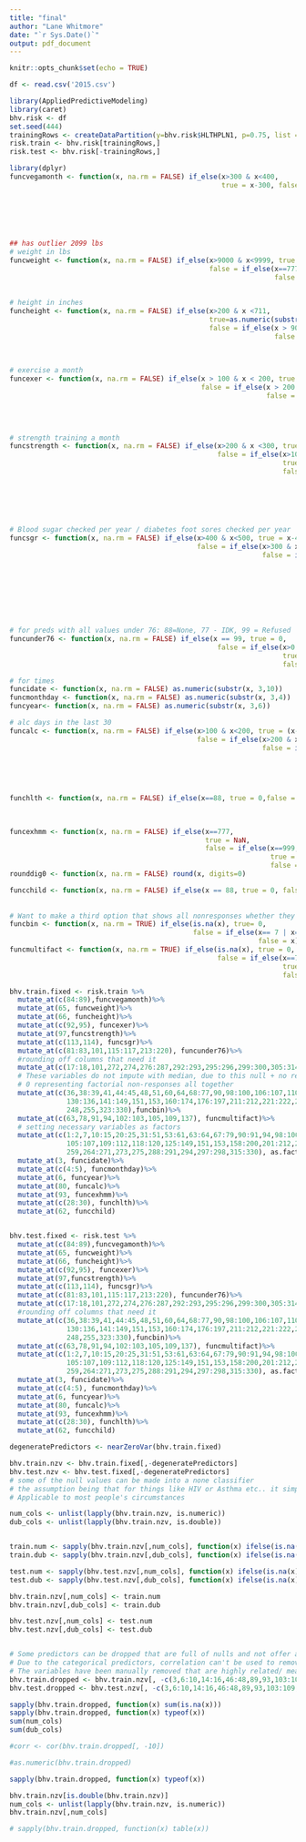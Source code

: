 ---
title: "final"
author: "Lane Whitmore"
date: "`r Sys.Date()`"
output: pdf_document
---

```{r setup, include=FALSE}
knitr::opts_chunk$set(echo = TRUE)
```



```{r}
df <- read.csv('2015.csv')
```

```{r}
library(AppliedPredictiveModeling)
library(caret)
bhv.risk <- df
set.seed(444)
trainingRows <- createDataPartition(y=bhv.risk$HLTHPLN1, p=0.75, list = FALSE)
risk.train <- bhv.risk[trainingRows,]
risk.test <- bhv.risk[-trainingRows,]
```

```{r}
library(dplyr)
funcvegamonth <- function(x, na.rm = FALSE) if_else(x>300 & x<400,
                                                    true = x-300, false = if_else(x>200 & x<300,
                                                                                  true=(x-200)*4,
                                                                                  false=if_else(x>100 & x<200,
                                                                                                true=(x-100)*28,
                                                                                                false=if_else(x==300,                                                                                                  true=0,false=if_else(x==555, true=0, false=NaN)))))


## has outlier 2099 lbs
# weight in lbs
funcweight <- function(x, na.rm = FALSE) if_else(x>9000 & x<9999, true = round((x-9000)*2.2),
                                                 false = if_else(x==7777, true = NaN,
                                                                 false = if_else(x==9999,
                                                                                 true = NaN,
                                                                                 false = x)))
# height in inches
funcheight <- function(x, na.rm = FALSE) if_else(x>200 & x <711, 
                                                 true=as.numeric(substr(x,1,1))*12+as.numeric(substr(x,2,3)),
                                                 false = if_else(x > 9000 & x <9999, true= round((x-9000)*0.39370079),
                                                                 false = if_else(x==9999, true = NaN,
                                                                                 false =if_else(x==7777, 
                                                                                                true = NaN, 
                                                                                                false = x))))
# exercise a month
funcexer <- function(x, na.rm = FALSE) if_else(x > 100 & x < 200, true = (x-100)*4,
                                               false = if_else(x > 200 & x < 300, true = x - 200,
                                                               false = if_else(x==777, true = NaN,
                                                                               false = if_else(x==999,
                                                                                               true = NaN, 
                                                                                               false = x))))

# strength training a month
funcstrength <- function(x, na.rm = FALSE) if_else(x>200 & x <300, true = x-200,
                                                   false = if_else(x>100 & x<200,
                                                                   true = (x-100)*4,
                                                                   false = if_else(x==888,
                                                                                   true = 0,
                                                                                   false = if_else(x==777,
                                                                                                   true = NaN,
                                                                                                   false = if_else(x==999,true = NaN, false = x)))))


# Blood sugar checked per year / diabetes foot sores checked per year
funcsgr <- function(x, na.rm = FALSE) if_else(x>400 & x<500, true = x-400,
                                              false = if_else(x>300 & x<400, true = (x-300)*12,
                                                              false = if_else(x>200 & x<300,
                                                                              true = (x-200)*48,
                                                                              false = if_else(x>100 & x<200,
                                                                                              true = (x-100)*336,
                                                                                              false = if_else(x==888,
                                                                                                              true=0,
                                                                                                              false = if_else(x==777, true = NaN, false=if_else(x==999, true = NaN, false = if_else(x==555,true=0,false = x))))))))


# for preds with all values under 76: 88=None, 77 - IDK, 99 = Refused
funcunder76 <- function(x, na.rm = FALSE) if_else(x == 99, true = 0,
                                                   false = if_else(x>0 & x<76,
                                                                   true = x,
                                                                   false = NaN))

# for times
funcidate <- function(x, na.rm = FALSE) as.numeric(substr(x, 3,10))
funcmonthday <- function(x, na.rm = FALSE) as.numeric(substr(x, 3,4))
funcyear<- function(x, na.rm = FALSE) as.numeric(substr(x, 3,6))

# alc days in the last 30
funcalc <- function(x, na.rm = FALSE) if_else(x>100 & x<200, true = (x-100)*4,
                                              false = if_else(x>200 & x<300, true = x-200,
                                                              false = if_else(x==888,true = 0,
                                                                              false = if_else(x==777,
                                                                                              true = NaN,
                                                                                              false = if_else(x==999,
                                                                                                              true = NaN, false = x)))))

funchlth <- function(x, na.rm = FALSE) if_else(x==88, true = 0,false = if_else(x==77,true = NaN,
                                                                               false = if_else(x==99, true = NaN,
                                                                                               false=x)))

funcexhmm <- function(x, na.rm = FALSE) if_else(x==777, 
                                                true = NaN, 
                                                false = if_else(x==999,
                                                                true = NaN,
                                                                false = x))
rounddig0 <- function(x, na.rm = FALSE) round(x, digits=0)

funcchild <- function(x, na.rm = FALSE) if_else(x == 88, true = 0, false = if_else(x==99,
                                                                                   true = NaN,
                                                                                   false = x))
# Want to make a third option that shows all nonresponses whether they be null or refusal
funcbin <- function(x, na.rm = TRUE) if_else(is.na(x), true= 0, 
                                             false = if_else(x== 7 | x== 9,true = 0,
                                                             false = x))
funcmultifact <- function(x, na.rm = TRUE) if_else(is.na(x), true = 0,
                                                   false = if_else(x==77 |x==99,
                                                                   true = 0,
                                                                   false = x))

```

```{r}
bhv.train.fixed <- risk.train %>%
  mutate_at(c(84:89),funcvegamonth)%>%
  mutate_at(65, funcweight)%>%
  mutate_at(66, funcheight)%>%
  mutate_at(c(92,95), funcexer)%>%
  mutate_at(97,funcstrength)%>%
  mutate_at(c(113,114), funcsgr)%>%
  mutate_at(c(81:83,101,115:117,213:220), funcunder76)%>%
  #rounding off columns that need it
  mutate_at(c(17:18,101,272,274,276:287,292:293,295:296,299:300,305:314), rounddig0)%>% 
  # These variables do not impute with median, due to this null + no response + refuse = 
  # 0 representing factorial non-responses all together
  mutate_at(c(36,38:39,41,44:45,48,51,60,64,68:77,90,98:100,106:107,110:112,118:120,125,127:128,
              130:136,141:149,151,153,160:174,176:197,211:212,221:222,232,243:244,
              248,255,323:330),funcbin)%>%
  mutate_at(c(63,78,91,94,102:103,105,109,137), funcmultifact)%>%
  # setting necessary variables as factors
  mutate_at(c(1:2,7,10:15,20:25,31:51,53:61,63:64,67:79,90:91,94,98:100,102:103,
              105:107,109:112,118:120,125:149,151,153,158:200,201:212,221:257,
              259,264:271,273,275,288:291,294,297:298,315:330), as.factor)%>%
  mutate_at(3, funcidate)%>%
  mutate_at(c(4:5), funcmonthday)%>%
  mutate_at(6, funcyear)%>%
  mutate_at(80, funcalc)%>%
  mutate_at(93, funcexhmm)%>%
  mutate_at(c(28:30), funchlth)%>%
  mutate_at(62, funcchild)


bhv.test.fixed <- risk.test %>%
  mutate_at(c(84:89),funcvegamonth)%>%
  mutate_at(65, funcweight)%>%
  mutate_at(66, funcheight)%>%
  mutate_at(c(92,95), funcexer)%>%
  mutate_at(97,funcstrength)%>%
  mutate_at(c(113,114), funcsgr)%>%
  mutate_at(c(81:83,101,115:117,213:220), funcunder76)%>%
  mutate_at(c(17:18,101,272,274,276:287,292:293,295:296,299:300,305:314), rounddig0)%>% 
  #rounding off columns that need it
  mutate_at(c(36,38:39,41,44:45,48,51,60,64,68:77,90,98:100,106:107,110:112,118:120,125,127:128,
              130:136,141:149,151,153,160:174,176:197,211:212,221:222,232,243:244,
              248,255,323:330),funcbin)%>%
  mutate_at(c(63,78,91,94,102:103,105,109,137), funcmultifact)%>%
  mutate_at(c(1:2,7,10:15,20:25,31:51,53:61,63:64,67:79,90:91,94,98:100,102:103,
              105:107,109:112,118:120,125:149,151,153,158:200,201:212,221:257,
              259,264:271,273,275,288:291,294,297:298,315:330), as.factor)%>%
  mutate_at(3, funcidate)%>%
  mutate_at(c(4:5), funcmonthday)%>%
  mutate_at(6, funcyear)%>%
  mutate_at(80, funcalc)%>%
  mutate_at(93, funcexhmm)%>%
  mutate_at(c(28:30), funchlth)%>%
  mutate_at(62, funcchild)
```


```{r}
degeneratePredictors <- nearZeroVar(bhv.train.fixed)
```


```{r}

bhv.train.nzv <- bhv.train.fixed[,-degeneratePredictors]
bhv.test.nzv <- bhv.test.fixed[,-degeneratePredictors]
# some of the null values can be made into a none classifier
# the assumption being that for things like HIV or Asthma etc.. it simply was not
# Applicable to most people's circumstances

num_cols <- unlist(lapply(bhv.train.nzv, is.numeric))
dub_cols <- unlist(lapply(bhv.train.nzv, is.double))


train.num <- sapply(bhv.train.nzv[,num_cols], function(x) ifelse(is.na(x), median(x, na.rm=TRUE), x))
train.dub <- sapply(bhv.train.nzv[,dub_cols], function(x) ifelse(is.na(x), median(x, na.rm=TRUE), x))

test.num <- sapply(bhv.test.nzv[,num_cols], function(x) ifelse(is.na(x), median(x, na.rm=TRUE), x))
test.dub <- sapply(bhv.test.nzv[,dub_cols], function(x) ifelse(is.na(x), median(x, na.rm=TRUE), x))

bhv.train.nzv[,num_cols] <- train.num
bhv.train.nzv[,dub_cols] <- train.dub

bhv.test.nzv[,num_cols] <- test.num
bhv.test.nzv[,dub_cols] <- test.dub


# Some predictors can be dropped that are full of nulls and not offer any value
# Due to the categorical predictors, correlation can't be used to remove correlated variables
# The variables have been manually removed that are highly related/ measure the same thing
bhv.train.dropped <- bhv.train.nzv[, -c(3,6:10,14:16,46:48,89,93,103:109,119:121,125:134,144:157,181)]
bhv.test.dropped <- bhv.test.nzv[, -c(3,6:10,14:16,46:48,89,93,103:109,119:121,125:134,144:157,181)]

sapply(bhv.train.dropped, function(x) sum(is.na(x)))
sapply(bhv.train.dropped, function(x) typeof(x))
sum(num_cols)
sum(dub_cols)
```


```{r}
#corr <- cor(bhv.train.dropped[, -10])

#as.numeric(bhv.train.dropped)

sapply(bhv.train.dropped, function(x) typeof(x))
```


```{r}
bhv.train.nzv[is.double(bhv.train.nzv)]
num_cols <- unlist(lapply(bhv.train.nzv, is.numeric))
bhv.train.nzv[,num_cols]
```

```{r}
# sapply(bhv.train.dropped, function(x) table(x))
```

